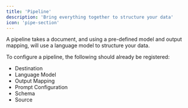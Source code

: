 ```yaml
---
title: 'Pipeline'
description: 'Bring everything together to structure your data'
icon: 'pipe-section'
---
```


A pipeline takes a document, and using a pre-defined model and output mapping, will use a language model to structure your data.

To configure a pipeline, the following should already be registered:
- Destination
- Language Model
- Output Mapping
- Prompt Configuration
- Schema
- Source

